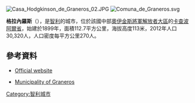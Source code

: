 [[Image:Casa_Hodgkinson_de_Graneros_02.JPG|right]]
[[Image:Comuna_de_Graneros.svg|right]]

'''格拉內羅斯'''（{{lang-es|Graneros}}），是[[智利|智利]]的城市，位於該國中部[[奧伊金斯將軍解放者大區|奧伊金斯將軍解放者大區]]的[[卡查波阿爾省|卡查波阿爾省]]，始建於1899年，面積112.7平方公里，海拔高度113米，2012年人口30,320人，人口密度每平方公里270人。

==參考資料==
*[http://www.municipalidadgraneros.cl Official website] {{Wayback|url=http://www.municipalidadgraneros.cl/ |date=20150511000806 }} {{es icon}}
*{{es icon}} [http://www.municipalidadgraneros.cl Municipality of Graneros] {{Wayback|url=http://www.municipalidadgraneros.cl/ |date=20150511000806 }}

{{Chile-geo-stub}}
[[Category:智利城市|Category:智利城市]]